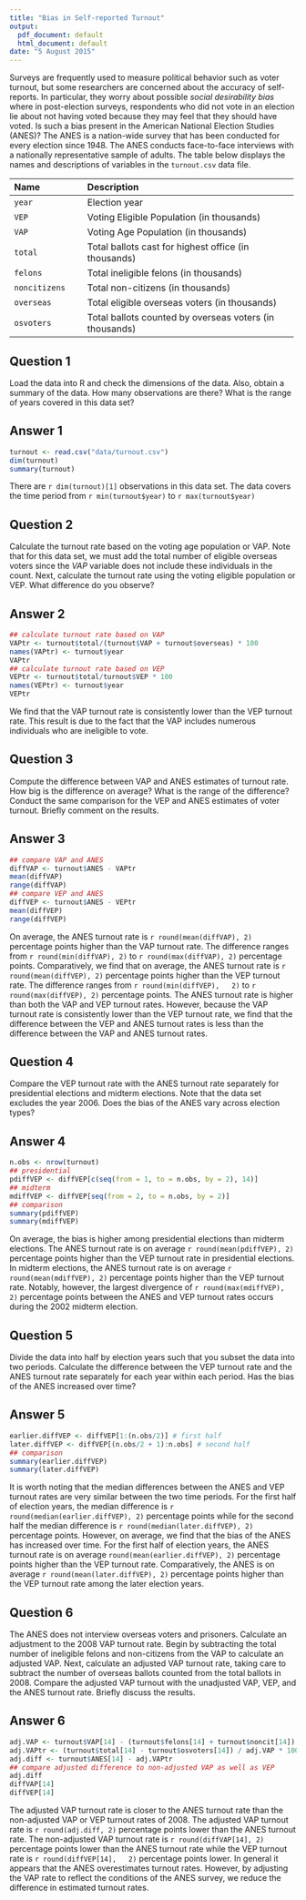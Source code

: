 ```yaml
---
title: "Bias in Self-reported Turnout"
output:
  pdf_document: default
  html_document: default
date: "5 August 2015"
---
```


Surveys are frequently used to measure political behavior such as
voter turnout, but some researchers are concerned about the accuracy
of self-reports.  In particular, they worry about possible *social
desirability bias* where in post-election surveys, respondents who did
not vote in an election lie about not having voted because they may
feel that they should have voted.  Is such a bias present in the
American National Election Studies (ANES)?  The ANES is a nation-wide
survey that has been conducted for every election since 1948.  The
ANES conducts face-to-face interviews with a nationally representative
sample of adults.  The table below displays the names and descriptions
of variables in the `turnout.csv` data file.

--------------------------------------------------------------------------------
 Name                 Description
 -------------------- ----------------------------------------------------------
 `year`               Election year
 
 `VEP`                Voting Eligible Population (in thousands) 
 
 `VAP`                Voting Age Population (in thousands) 
 
 `total`              Total ballots cast for highest office (in thousands) 
 
 `felons`             Total ineligible felons (in thousands) 
 
 `noncitizens`        Total non-citizens (in thousands) 
 
 `overseas`           Total eligible overseas voters (in thousands)
 
 `osvoters`           Total ballots counted by overseas voters (in thousands)
--------------------------------------------------------------------------------


## Question 1

Load the data into R and check the dimensions of the data.
  Also, obtain a summary of the data.  How many observations are
  there?  What is the range of years covered in this data set? 

## Answer 1

```r
turnout <- read.csv("data/turnout.csv")
dim(turnout)
summary(turnout)
```

There are `r dim(turnout)[1]` observations in this data set.  The
data covers the time period from
`r min(turnout$year)` to `r max(turnout$year)`

## Question 2

Calculate the turnout rate based on the voting age population or
  VAP. Note that for this data set, we must add the total number of
  eligible overseas voters since the *VAP* variable does not
  include these individuals in the count. Next, calculate the turnout
  rate using the voting eligible population or VEP.  What difference
  do you observe?
  
## Answer 2

```r
## calculate turnout rate based on VAP
VAPtr <- turnout$total/(turnout$VAP + turnout$overseas) * 100
names(VAPtr) <- turnout$year
VAPtr
## calculate turnout rate based on VEP
VEPtr <- turnout$total/turnout$VEP * 100
names(VEPtr) <- turnout$year
VEPtr
```

We find that the VAP turnout rate is consistently lower than the VEP 
turnout rate. This result is due to the fact that the VAP includes 
numerous individuals who are ineligible to vote.

## Question 3

Compute the difference between VAP and ANES estimates of turnout
  rate.  How big is the difference on average?  What is the range of
  the difference?  Conduct the same comparison for the VEP and ANES
  estimates of voter turnout.  Briefly comment on the results.

## Answer 3

```r
## compare VAP and ANES
diffVAP <- turnout$ANES - VAPtr
mean(diffVAP)
range(diffVAP)
## compare VEP and ANES
diffVEP <- turnout$ANES - VEPtr
mean(diffVEP)
range(diffVEP)
```

On average, the ANES turnout rate is `r round(mean(diffVAP), 2)`
percentage points higher than the VAP turnout rate. The difference
ranges from `r round(min(diffVAP), 2)` to
`r round(max(diffVAP), 2)` percentage points. Comparatively, we
find that on average, the ANES turnout rate is
`r round(mean(diffVEP), 2)` percentage points higher than the VEP
turnout rate. The difference ranges from `r round(min(diffVEP),
  2)` to `r round(max(diffVEP), 2)` percentage points. The ANES
turnout rate is higher than both the VAP and VEP turnout
rates. However, because the VAP turnout rate is consistently lower
than the VEP turnout rate, we find that the difference between the VEP
and ANES turnout rates is less than the difference between the VAP and
ANES turnout rates.

## Question 4

Compare the VEP turnout rate with the ANES turnout rate
  separately for presidential elections and midterm elections.  Note
  that the data set excludes the year 2006. Does the bias of the ANES
  vary across election types?

## Answer 4

```r
n.obs <- nrow(turnout)
## presidential
pdiffVEP <- diffVEP[c(seq(from = 1, to = n.obs, by = 2), 14)]
## midterm
mdiffVEP <- diffVEP[seq(from = 2, to = n.obs, by = 2)] 
## comparison
summary(pdiffVEP)
summary(mdiffVEP)
```

On average, the bias is higher among presidential elections than
midterm elections. The ANES turnout rate is on average
`r round(mean(pdiffVEP), 2)` percentage points higher than the VEP
turnout rate in presidential elections.  In midterm elections, the
ANES turnout rate is on average `r round(mean(mdiffVEP), 2)`
percentage points higher than the VEP turnout rate. Notably, however,
the largest divergence of `r round(max(mdiffVEP), 2)` percentage
points between the ANES and VEP turnout rates occurs during the 2002
midterm election.

## Question 5

Divide the data into half by election years such that you subset
  the data into two periods.  Calculate the difference between the VEP
  turnout rate and the ANES turnout rate separately for each year
  within each period.  Has the bias of the ANES increased over time?

## Answer 5

```r
earlier.diffVEP <- diffVEP[1:(n.obs/2)] # first half
later.diffVEP <- diffVEP[(n.obs/2 + 1):n.obs] # second half
## comparison
summary(earlier.diffVEP)
summary(later.diffVEP)
```

It is worth noting that the median differences between the ANES and
VEP turnout rates are very similar between the two time periods. For
the first half of election years, the median difference is
`r round(median(earlier.diffVEP), 2)` percentage points while for
the second half the median difference is
`r round(median(later.diffVEP), 2)` percentage points.  However,
on average, we find that the bias of the ANES has increased over
time. For the first half of election years, the ANES turnout rate is
on average `round(mean(earlier.diffVEP), 2)` percentage points
higher than the VEP turnout rate. Comparatively, the ANES is on
average `r round(mean(later.diffVEP), 2)` percentage points higher
than the VEP turnout rate among the later election years.

## Question 6

The ANES does not interview overseas voters and
  prisoners. Calculate an adjustment to the 2008 VAP turnout
  rate. Begin by subtracting the total number of ineligible felons and
  non-citizens from the VAP to calculate an adjusted VAP. Next,
  calculate an adjusted VAP turnout rate, taking care to subtract the
  number of overseas ballots counted from the total ballots in 2008.
  Compare the adjusted VAP turnout with the unadjusted VAP, VEP, and
  the ANES turnout rate. Briefly discuss the results.
  
## Answer 6

```r
adj.VAP <- turnout$VAP[14] - (turnout$felons[14] + turnout$noncit[14])
adj.VAPtr <- (turnout$total[14] - turnout$osvoters[14]) / adj.VAP * 100
adj.diff <- turnout$ANES[14] - adj.VAPtr
## compare adjusted difference to non-adjusted VAP as well as VEP
adj.diff 
diffVAP[14] 
diffVEP[14]
```

The adjusted VAP turnout rate is closer to the ANES turnout rate than
the non-adjusted VAP or VEP turnout rates of 2008. The adjusted VAP
turnout rate is `r round(adj.diff, 2)` percentage points lower
than the ANES turnout rate. The non-adjusted VAP turnout rate is
`r round(diffVAP[14], 2)` percentage points lower than the ANES
turnout rate while the VEP turnout rate is `r round(diffVEP[14],
  2)` percentage points lower.  In general it appears that the ANES
overestimates turnout rates. However, by adjusting the VAP rate to
reflect the conditions of the ANES survey, we reduce the difference in
estimated turnout rates.
